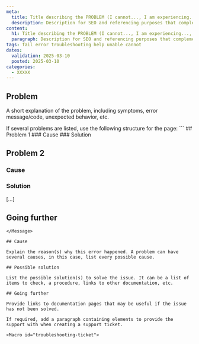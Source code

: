 ```yaml
---
meta: 
  title: Title describing the PROBLEM (I cannot..., I am experiencing..., My resource..., I am unable to..., Resource not found, etc.)
  description: Description for SEO and referencing purposes that complements the title
content:
  h1: Title describing the PROBLEM (I cannot..., I am experiencing..., My resource..., I am unable to..., Resource not found, etc.)
  paragraph: Description for SEO and referencing purposes that complements the title
tags: fail error troubleshooting help unable cannot
dates:
  validation: 2025-03-10
  posted: 2025-03-10
categories:
  - XXXXX
---
```


## Problem

A short explanation of the problem, including symptoms, error message/code, unexpected behavior, etc.

<Message type="note">
  If several problems are listed, use the following structure for the page:
  ```
  ## Problem 1
  ### Cause
  ### Solution

  ## Problem 2
  ### Cause
  ### Solution

  [...]

  ## Going further
  ```
</Message>

## Cause

Explain the reason(s) why this error happened. A problem can have several causes, in this case, list every possible cause.

## Possible solution

List the possible solution(s) to solve the issue. It can be a list of items to check, a procedure, links to other documentation, etc.

## Going further

Provide links to documentation pages that may be useful if the issue has not been solved.

If required, add a paragraph containing elements to provide the support with when creating a support ticket.

<Macro id="troubleshooting-ticket">